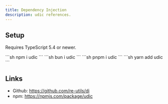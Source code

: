 ```yaml
---
title: Dependency Injection
description: udic references.
---
```



## Setup
Requires TypeScript 5.4 or newer.

<Tabs syncKey="packageManager">
  <TabItem label="npm" icon="seti:npm">
    ```sh
    npm i udic
    ```
  </TabItem>
  <TabItem label="bun" icon="bun">
    ```sh
    bun i udic
    ```
  </TabItem>
  <TabItem label="pnpm" icon="pnpm">
    ```sh
    pnpm i udic
    ```
  </TabItem>
  <TabItem label="yarn" icon="seti:yarn">
    ```sh
    yarn add udic
    ```
  </TabItem>
</Tabs>

## Links
- Github: https://github.com/re-utils/di
- npm: https://npmjs.com/package/udic
